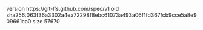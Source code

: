 version https://git-lfs.github.com/spec/v1
oid sha256:063f36a3302a4ea72298f8ebc61073a493a06f1fd367fcb9cce5a8e909661ca0
size 57670
